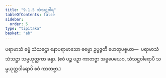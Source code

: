 ```yaml
---
title: "9.1.5 သံသဋ္ဌဝါရ"
tableOfContents: false
sidebar:
  order: 5
type: "tipitaka"
basket: "ab"
---
```



<DynamicBreadcrumb />

<Paragraph number="2155">
ပရာမာသံ ဓမ္မံ သံသဋ္ဌော နောပရာမာသော ဓမ္မော ဥပ္ပဇ္ဇတိ ဟေတုပစ္စယာ—  ပရာမာသံ သံသဋ္ဌာ သမ္ပယုတ္တကာ ခန္ဓာ. (ဧဝံ ပဉ္စ ပဉှာ ကာတဗ္ဗာ အရူပေယေဝ, သံသဋ္ဌဝါရောပိ သမ္ပယုတ္တဝါရောပိ ဧဝံ ကာတဗ္ဗာ.)
</Paragraph>